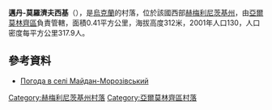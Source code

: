 {{coord|48|59|24|N|27|2|52|E|scale:100000|display=title}}

'''邁丹-莫羅濟夫西基'''（{{lang-uk|Майдан-Морозівський}}），是[[烏克蘭|烏克蘭]]的村落，位於該國西部[[赫梅利尼茨基州|赫梅利尼茨基州]]，由[[亞爾莫林齊區|亞爾莫林齊區]]負責管轄，面積0.41平方公里，海拔高度312米，2001年人口130，人口密度每平方公里317.9人。

==參考資料==
* [http://weather.in.ua/ua/hmel'nickaja/14327 Погода в селі Майдан-Морозівський]

{{DEFAULTSORT:Майдан-Морозівський}}
[[Category:赫梅利尼茨基州村落|Category:赫梅利尼茨基州村落]]
[[Category:亞爾莫林齊區村落|Category:亞爾莫林齊區村落]]


{{Khmelnytskyi-geo-stub}}